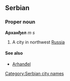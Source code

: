 ==Serbian==
===Proper noun===
'''Арханђел''' ''m s''
#A city in northwest [[Russia]]
====See also====
*[[Arhanđel]]
[[Category:Serbian city names]]